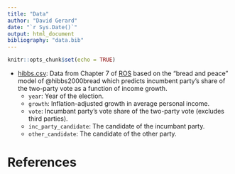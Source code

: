 ```yaml
---
title: "Data"
author: "David Gerard"
date: "`r Sys.Date()`"
output: html_document
bibliography: "data.bib"
---
```


```r
knitr::opts_chunk$set(echo = TRUE)
```

- [hibbs.csv](./data/hibbs.csv): Data from Chapter 7 of [ROS](https://avehtari.github.io/ROS-Examples/) based on the "bread and peace" model of @hibbs2000bread which predicts incumbent party's share of the two-party vote as a function of income growth.
    - `year`: Year of the election.
    - `growth`: Inflation-adjusted growth in average personal income.
    - `vote`: Incumbant party's vote share of the two-party vote (excludes third parties).
    - `inc_party_candidate`: The candidate of the incumbant party.
    - `other_candidate`: The candidate of the other party.

# References

